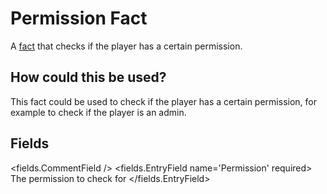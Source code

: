
# Permission Fact 

A [fact](/docs/creating-stories/facts) that checks if the player has a certain permission.



## How could this be used?

This fact could be used to check if the player has a certain permission, for example to check if the player is an admin.


## Fields

<fields.CommentField />
<fields.EntryField name='Permission' required>
     The permission to check for
</fields.EntryField>
